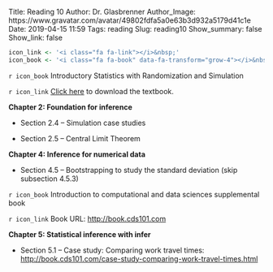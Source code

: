 Title: Reading 10
Author: Dr. Glasbrenner
Author_Image: https://www.gravatar.com/avatar/49802fdfa5a0e63b3d932a5179d41c1e
Date: 2019-04-15 11:59
Tags: reading
Slug: reading10
Show_summary: false
Show_link: false

```r
icon_link <- '<i class="fa fa-link"></i>&nbsp;'
icon_book <- '<i class="fa fa-book" data-fa-transform="grow-4"></i>&nbsp;'
```

`r icon_book` [Introductory Statistics with Randomization and Simulation]{.h3}

`r icon_link` [Click here][isrs-book] to download the textbook.

**Chapter 2: Foundation for inference**

*   Section 2.4 -- Simulation case studies

*   Section 2.5 -- Central Limit Theorem

**Chapter 4: Inference for numerical data**

*   Section 4.5 -- Bootstrapping to study the standard deviation (skip subsection 4.5.3)

`r icon_book` [Introduction to computational and data sciences supplemental book]{.h3}

`r icon_link` Book URL: <http://book.cds101.com>

**Chapter 5: Statistical inference with infer**

*   Section 5.1 -- Case study: Comparing work travel times: <http://book.cds101.com/case-study-comparing-work-travel-times.html>

[isrs-book]: /doc/Diez_Barr_%C3%87etinkaya-Rundel_IntroductoryStatisticsWithRandomizationAndSimulation.pdf
